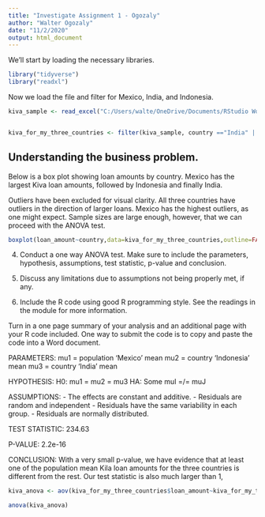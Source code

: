 ```yaml
---
title: "Investigate Assignment 1 - Ogozaly"
author: "Walter Ogozaly"
date: "11/2/2020"
output: html_document
---
```


We'll start by loading the necessary libraries.
```r
library("tidyverse")
library("readxl")
```

Now we load the file and filter for Mexico, India, and Indonesia. 
```r


kiva_sample <- read_excel("C:/Users/walte/OneDrive/Documents/RStudio Working Directory/Kiva_Sample.xlsx")


kiva_for_my_three_countries <- filter(kiva_sample, country =="India" | country == "Mexico" | country == "Indonesia")
```

## Understanding the business problem.

Below is a box plot showing loan amounts by country. Mexico has the largest Kiva loan amounts, followed by Indonesia and finally India. 

Outliers have been excluded for visual clarity. All three countries have outliers in the direction of larger loans. Mexico has the highest outliers, as one might expect. Sample sizes are large enough, however, that we can proceed with the ANOVA test.

```r

boxplot(loan_amount~country,data=kiva_for_my_three_countries,outline=FALSE)
```

4. Conduct a one way ANOVA test. Make sure to include the parameters, hypothesis, assumptions, test statistic, p-value and conclusion. 

5. Discuss any limitations due to assumptions not being properly met, if any. 

6. Include the R code using good R programming style. See the readings in the module for more information. 

Turn in a one page summary of your analysis and an additional page with your R code included. One way to submit the code is to copy and paste the code into a Word document. 

PARAMETERS: 
mu1 = population 'Mexico' mean
mu2 = country 'Indonesia' mean
mu3 = country 'India' mean

HYPOTHESIS:
H0: mu1 = mu2 = mu3
HA: Some muI =/= muJ

ASSUMPTIONS:
- The effects are constant and additive.
- Residuals are random and independent
- Residuals have the same variability in each group. 
- Residuals are normally distributed. 

TEST STATISTIC: 234.63 

P-VALUE: 2.2e-16

CONCLUSION: With a very small p-value, we have evidence that at least one of the population mean Kila loan amounts for the three countries is different from the rest. Our test statistic is also much larger than 1, 

```r

kiva_anova <- aov(kiva_for_my_three_countries$loan_amount~kiva_for_my_three_countries$country)

anova(kiva_anova)

```


